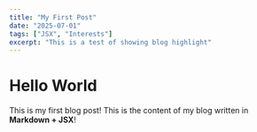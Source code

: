 ```yaml
---
title: "My First Post"
date: "2025-07-01"
tags: ["JSX", "Interests"]
excerpt: "This is a test of showing blog highlight"
---
```


# Hello World

This is my first blog post!
This is the content of my blog written in **Markdown + JSX**!
